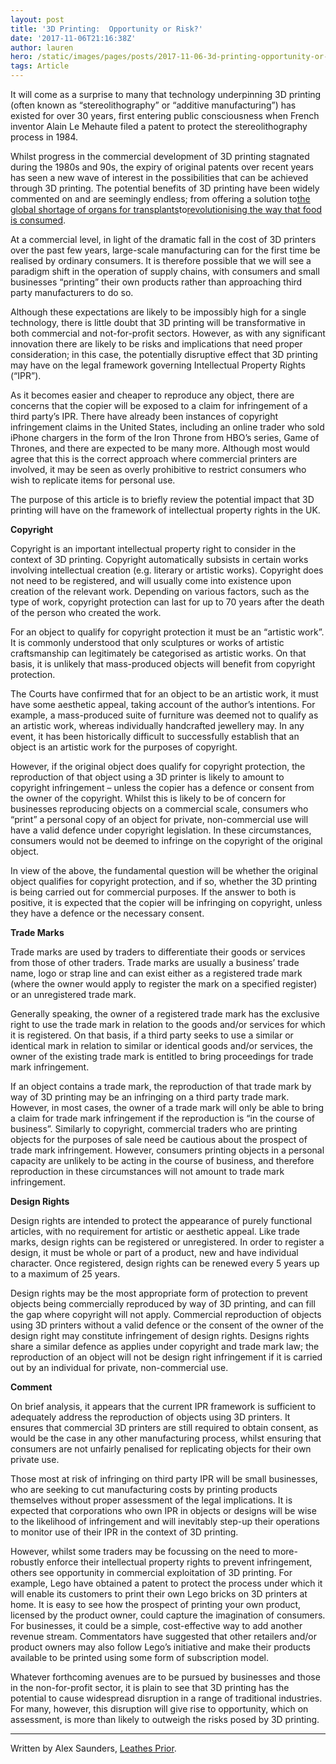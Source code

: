 ```yaml
---
layout: post
title: '3D Printing:  Opportunity or Risk?'
date: '2017-11-06T21:16:38Z'
author: lauren
hero: /static/images/pages/posts/2017-11-06-3d-printing-opportunity-or-risk/hero.jpeg
tags: Article
---
```


It will come as a surprise to many that technology underpinning 3D printing (often known as “stereolithography” or “additive manufacturing”) has existed for over 30 years, first entering public consciousness when French inventor Alain Le Mehaute filed a patent to protect the stereolithography process in 1984.

Whilst progress in the commercial development of 3D printing stagnated during the 1980s and 90s, the expiry of original patents over recent years has seen a new wave of interest in the possibilities that can be achieved through 3D printing. The potential benefits of 3D printing have been widely commented on and are seemingly endless; from offering a solution to[the global shortage of organs for transplants](https://www.theguardian.com/technology/2017/jul/30/will-3d-printing-solve-the-organ-transplant-shortage)to[revolutionising the way that food is consumed](http://www.independent.co.uk/news/science/vegetables-3d-printers-shapes-university-of-foggia-journal-of-food-engineering-a7855511.html).

At a commercial level, in light of the dramatic fall in the cost of 3D printers over the past few years, large-scale manufacturing can for the first time be realised by ordinary consumers. It is therefore possible that we will see a paradigm shift in the operation of supply chains, with consumers and small businesses “printing” their own products rather than approaching third party manufacturers to do so.

Although these expectations are likely to be impossibly high for a single technology, there is little doubt that 3D printing will be transformative in both commercial and not-for-profit sectors. However, as with any significant innovation there are likely to be risks and implications that need proper consideration; in this case, the potentially disruptive effect that 3D printing may have on the legal framework governing Intellectual Property Rights (“IPR”).

As it becomes easier and cheaper to reproduce any object, there are concerns that the copier will be exposed to a claim for infringement of a third party’s IPR. There have already been instances of copyright infringement claims in the United States, including an online trader who sold iPhone chargers in the form of the Iron Throne from HBO’s series, Game of Thrones, and there are expected to be many more. Although most would agree that this is the correct approach where commercial printers are involved, it may be seen as overly prohibitive to restrict consumers who wish to replicate items for personal use.

The purpose of this article is to briefly review the potential impact that 3D printing will have on the framework of intellectual property rights in the UK.

**Copyright**

Copyright is an important intellectual property right to consider in the context of 3D printing. Copyright automatically subsists in certain works involving intellectual creation (e.g. literary or artistic works). Copyright does not need to be registered, and will usually come into existence upon creation of the relevant work. Depending on various factors, such as the type of work, copyright protection can last for up to 70 years after the death of the person who created the work.

For an object to qualify for copyright protection it must be an “artistic work”. It is commonly understood that only sculptures or works of artistic craftsmanship can legitimately be categorised as artistic works. On that basis, it is unlikely that mass-produced objects will benefit from copyright protection.

The Courts have confirmed that for an object to be an artistic work, it must have some aesthetic appeal, taking account of the author’s intentions. For example, a mass-produced suite of furniture was deemed not to qualify as an artistic work, whereas individually handcrafted jewellery may. In any event, it has been historically difficult to successfully establish that an object is an artistic work for the purposes of copyright.

However, if the original object does qualify for copyright protection, the reproduction of that object using a 3D printer is likely to amount to copyright infringement – unless the copier has a defence or consent from the owner of the copyright. Whilst this is likely to be of concern for businesses reproducing objects on a commercial scale, consumers who “print” a personal copy of an object for private, non-commercial use will have a valid defence under copyright legislation. In these circumstances, consumers would not be deemed to infringe on the copyright of the original object.

In view of the above, the fundamental question will be whether the original object qualifies for copyright protection, and if so, whether the 3D printing is being carried out for commercial purposes. If the answer to both is positive, it is expected that the copier will be infringing on copyright, unless they have a defence or the necessary consent.

**Trade Marks**

Trade marks are used by traders to differentiate their goods or services from those of other traders. Trade marks are usually a business’ trade name, logo or strap line and can exist either as a registered trade mark (where the owner would apply to register the mark on a specified register) or an unregistered trade mark.

Generally speaking, the owner of a registered trade mark has the exclusive right to use the trade mark in relation to the goods and/or services for which it is registered. On that basis, if a third party seeks to use a similar or identical mark in relation to similar or identical goods and/or services, the owner of the existing trade mark is entitled to bring proceedings for trade mark infringement.

If an object contains a trade mark, the reproduction of that trade mark by way of 3D printing may be an infringing on a third party trade mark. However, in most cases, the owner of a trade mark will only be able to bring a claim for trade mark infringement if the reproduction is “in the course of business”. Similarly to copyright, commercial traders who are printing objects for the purposes of sale need be cautious about the prospect of trade mark infringement. However, consumers printing objects in a personal capacity are unlikely to be acting in the course of business, and therefore reproduction in these circumstances will not amount to trade mark infringement.

**Design Rights**

Design rights are intended to protect the appearance of purely functional articles, with no requirement for artistic or aesthetic appeal. Like trade marks, design rights can be registered or unregistered. In order to register a design, it must be whole or part of a product, new and have individual character. Once registered, design rights can be renewed every 5 years up to a maximum of 25 years.

Design rights may be the most appropriate form of protection to prevent objects being commercially reproduced by way of 3D printing, and can fill the gap where copyright will not apply. Commercial reproduction of objects using 3D printers without a valid defence or the consent of the owner of the design right may constitute infringement of design rights. Designs rights share a similar defence as applies under copyright and trade mark law; the reproduction of an object will not be design right infringement if it is carried out by an individual for private, non-commercial use.

**Comment**

On brief analysis, it appears that the current IPR framework is sufficient to adequately address the reproduction of objects using 3D printers. It ensures that commercial 3D printers are still required to obtain consent, as would be the case in any other manufacturing process, whilst ensuring that consumers are not unfairly penalised for replicating objects for their own private use.

Those most at risk of infringing on third party IPR will be small businesses, who are seeking to cut manufacturing costs by printing products themselves without proper assessment of the legal implications. It is expected that corporations who own IPR in objects or designs will be wise to the likelihood of infringement and will inevitably step-up their operations to monitor use of their IPR in the context of 3D printing.

However, whilst some traders may be focussing on the need to more-robustly enforce their intellectual property rights to prevent infringement, others see opportunity in commercial exploitation of 3D printing. For example, Lego have obtained a patent to protect the process under which it will enable its customers to print their own Lego bricks on 3D printers at home. It is easy to see how the prospect of printing your own product, licensed by the product owner, could capture the imagination of consumers. For businesses, it could be a simple, cost-effective way to add another revenue stream. Commentators have suggested that other retailers and/or product owners may also follow Lego’s initiative and make their products available to be printed using some form of subscription model.

Whatever forthcoming avenues are to be pursued by businesses and those in the non-for-profit sector, it is plain to see that 3D printing has the potential to cause widespread disruption in a range of traditional industries. For many, however, this disruption will give rise to opportunity, which on assessment, is more than likely to outweigh the risks posed by 3D printing.

***

Written by Alex Saunders, [Leathes Prior](https://twitter.com/leathesprior).